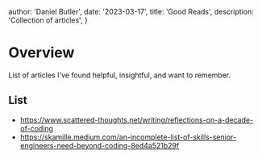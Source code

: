 
  author: 'Daniel Butler',
  date: '2023-03-17',
  title: 'Good Reads',
  description:
    'Collection of articles',
}


# Overview
 List of articles I've found helpful, insightful, and want to remember.
 
## List
- https://www.scattered-thoughts.net/writing/reflections-on-a-decade-of-coding
- https://skamille.medium.com/an-incomplete-list-of-skills-senior-engineers-need-beyond-coding-8ed4a521b29f
